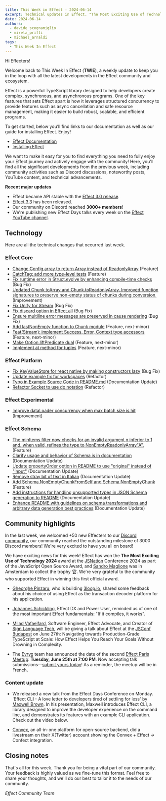 ```yaml
---
title: This Week in Effect - 2024-06-14
excerpt: Technical updates in Effect. "The Most Exciting Use of Technology" award. 'Effect CLI - A love letter to developers tired of settling for less' by Maxwell Brown.
date: 2024-06-14
authors:
  - davide_scognamiglio
  - mirela_prifti
  - michael_arnaldi
tags:
  - This Week In Effect
---
```



Hi Effecters!

Welcome back to This Week In Effect (**TWIE**), a weekly update to keep you in the loop with all the latest developments in the Effect community and ecosystem.

Effect is a powerful TypeScript library designed to help developers create complex, synchronous, and asynchronous programs. One of the key features that sets Effect apart is how it leverages structured concurrency to provide features such as async cancellation and safe resource management, making it easier to build robust, scalable, and efficient programs.

To get started, below you’ll find links to our documentation as well as our guide for installing Effect. Enjoy!

- [Effect Documentation](/docs/getting-started/introduction)
- [Installing Effect](/docs/getting-started/installation)

We want to make it easy for you to find everything you need to fully enjoy your Effect journey and actively engage with the community! Here, you'll find all the significant developments from the previous week, including community activities such as Discord discussions, noteworthy posts, YouTube content, and technical advancements.

**Recent major updates**

- Effect became API stable with the [Effect 3.0 release](https://effect.website/blog/effect-3.0).
- [Effect 3.3](https://effect.website/blog/effect-3.3) has been released.
- Our community on Discord reached **3000+ members**!
- We're publishing new Effect Days talks every week on the [Effect YouTube channel](https://www.youtube.com/@effect-ts).

## Technology

Here are all the technical changes that occurred last week.

### Effect Core
+ [Change Config.array to return Array instead of ReadonlyArray](https://github.com/Effect-TS/effect/pull/2952) (Feature)
+ [CatchTag: add more type-level tests](https://github.com/Effect-TS/effect/pull/2962) (Feature)
+ [Fix runtime error in Struct.evolve by enhancing compile-time checks](https://github.com/Effect-TS/effect/pull/2954) (Bug Fix)
+ [Updated Chunk.toArray and Chunk.toReadonlyArray. Improved function signatures to preserve non-empty status of chunks during conversion.](https://github.com/Effect-TS/effect/pull/2970) (Improvement)
+ [Fix Unify for Stream](https://github.com/Effect-TS/effect/pull/2917) (Bug Fix)
+ [Fix discard option in Effect.all](https://github.com/Effect-TS/effect/pull/2977) (Bug Fix)
+ [Ensure multiline error messages are preserved in cause rendering](https://github.com/Effect-TS/effect/pull/2981) (Bug Fix)
+ [Add lastNonEmpty function to Chunk module](https://github.com/Effect-TS/effect/pull/2951) (Feature, next-minor)
+ [Feat(Stream): implement Success, Error, Context type accessors](https://github.com/Effect-TS/effect/pull/2959) (Feature, next-minor)
+ [Make Option.liftPredicate dual](https://github.com/Effect-TS/effect/pull/2957) (Feature, next-minor)
+ [Implement at method for tuples](https://github.com/Effect-TS/effect/pull/2976) (Feature, next-minor)

### Effect Platform
+ [Fix KeyValueStore for react native by making constructors lazy](https://github.com/Effect-TS/effect/pull/2966) (Bug Fix)
+ [Update example fix for workspaces](https://github.com/Effect-TS/effect/pull/2963) (Refactor)
+ [Typo in Example Source Code in README.md](https://github.com/Effect-TS/effect/pull/2983) (Documentation Update)
+ [Refactor Socket to use do notation](https://github.com/Effect-TS/effect/pull/2988) (Refactor)

### Effect Experimental
+ [Improve dataLoader concurrency when max batch size is hit](https://github.com/Effect-TS/effect/pull/2980) (Improvement)

### Effect Schema
+ [The minItems filter now checks for an invalid argument n inferior to 1 and, when valid, refines the type to NonEmptyReadonlyArray"A".](https://github.com/Effect-TS/effect/pull/2955) (Feature)
+ [Clarify usage and behavior of Schema.is in documentation](https://github.com/Effect-TS/effect/pull/2960) (Documentation Update)
+ [Update propertyOrder option in README to use "original" instead of "input"](https://github.com/Effect-TS/effect/pull/2964) (Documentation Update)
+ [Remove stray bit of text in Italian](https://github.com/Effect-TS/effect/pull/2969) (Documentation Update)
+ [Add Schema.NonEmptyChunkFromSelf and Schema.NonEmptyChunk](https://github.com/Effect-TS/effect/pull/2971) (Feature)
+ [Add instructions for handling unsupported types in JSON Schema generation to README](https://github.com/Effect-TS/effect/pull/2984) (Documentation Update)
+ [Enhance README with guidelines on schema transformations and arbitrary data generation best practices](https://github.com/Effect-TS/effect/pull/2987) (Documentation Update)

## Community highlights

In the last week, we welcomed +50 new Effecters to our [Discord community](https://discord.gg/effect-ts), our community reached the outstanding milestone of 3000 Discord members! We're very excited to have you all on board!

We have exciting news for this week! Effect has won the **The Most Exciting Use of Technology 2024** award at the [JSNation](https://x.com/thejsnation) Conference 2024 as part of the JavaScript Open Source Award, and [Sandro Maglione](https://x.com/SandroMaglione) was in Amsterdam to collect the trophy 🏆. We're very grateful to the community who supported Effect in winning this first official award.

<Tweet id="1801252695862382752" />

+ [Gheorghe Pinzaru](https://x.com/Ferossgp), who is building [3loop.io](https://3loop.io/), shared some feedback about his choice of using Effect as the transaction decoder platform for his application.

<Tweet id="1800970332158804116" />

+ [Johannes Schickling](https://x.com/schickling), Effect DX and Power User, reminded us of one of the most important Effect fundamentals: "If it compiles, it works".

<Tweet id="1800175761116311941" />

+ [Milad Vafaeifard](https://x.com/miladvafaeifard), Software Engineer, Effect Advocate, and Creator of [Sign Language Tech](https://www.youtube.com/channel/UCIPaBhc8mQHrt6o0OTuCUXQ), will be giving a talk about Effect at the [JSConf Budapest](https://jsconfbp.com/) on June 27th: Navigating towards Production-Grade TypeScript at Scale: How Effect Helps You Reach Your Goals Without Drowning in Complexity.

<Tweet id="1800828171685871670" />

+ The [Evryg](https://www.evryg.com) team has announced the date of the second [Effect Paris Meetup](https://www.meetup.com/effect-paris/#): **Tuesday, June 25th at 7:00 PM**. Now accepting talk submissions—[submit yours today](https://github.com/evryg-org/effect-paris/issues/new?template=talk.yml)! As a reminder, the meetup will be in French.

<Tweet id="1793661086291710258" />

### Content update

+ We released a new talk from the Effect Days Conference on Monday. 'Effect CLI - A love letter to developers tired of settling for less' by [Maxwell Brown](https://x.com/imax153). In his presentation, Maxwell introduces Effect CLI, a library designed to improve the developer experience on the command line, and demonstrates its features with an example CLI application. Check out the video below.

<YouTube
  id="https://www.youtube.com/embed/BiEuN6lbXzw?si=b1zionIsUgQNGK3S"
  title="Effect CLI - A love letter to developers tired of settling for less by Max Brown (Effect Days 2024)"
/>

+ [Convex](https://x.com/convex_dev), an all-in-one platform for open-source backend, did a livestream on their X(Twitter) account showing the Convex + Effect → Confect integration.

<Tweet id="1800558928251744377" />

## Closing notes

That's all for this week. Thank you for being a vital part of our community. Your feedback is highly valued as we fine-tune this format. Feel free to share your thoughts, and we'll do our best to tailor it to the needs of our community.

_Effect Community Team_
